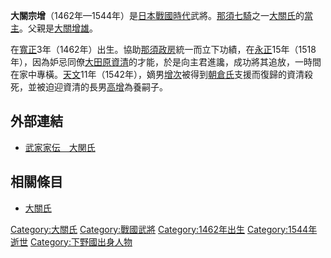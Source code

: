 {{unreferenced|time=2016-07-03T14:12:58+00:00}}
{{日本武士
|名稱= 大關 宗增
|圖片名稱= 
|圖片大小= 
|圖片說明= 
|時代= [[日本戰國時代|日本戰國時代]]
|出生日期= [[寬正|寬正]]3年（1462年）
|出生地點= 
|逝世日期= [[天文_(後奈良天皇)|天文]]13年（1544年）
|逝世地點= 
|假名= 
|羅馬字= 
|幼名= 
|改名= 
|别名= 
|諡号= 
|神号= 
|戒名= 
|洗禮名= 
|墓所= 
|朝廷官位= 
|幕府職位= 
|主君= [[那須政房|那須政房]]
|藩= 
|氏族= [[大關氏|大關氏]]
|父母= 父：[[大關增雄|大關增雄]]
|養父= 
|養母= 
|兄弟= 
|姐妹= 
|正室= 不明
|側室= 
|嗣子= [[大關增次|增次]]
|嗣女= 
|養子= '''[[大關高增|大關高增]]'''
|養女= 
}}
{{japanese|japanese=大関 宗増|kana=おおぜき むねます|romaji=Ōzeki Munemasu|舊寫=大關 宗增}}
'''大關宗增'''（1462年—1544年）是[[日本戰國時代|日本戰國時代]]武將。[[那須七騎|那須七騎]]之一[[大關氏|大關氏]]的[[當主|當主]]。父親是[[大關增雄|大關增雄]]。

在[[寬正|寬正]]3年（1462年）出生。協助[[那須政房|那須政房]]統一{{tsl|ja|那須氏}}而立下功績，在[[永正|永正]]15年（1518年），因為妒忌同僚[[大田原資清|大田原資清]]的才能，於是向主君進讒，成功將其追放，一時間在家中專橫。[[天文_(後奈良天皇)|天文]]11年（1542年），嫡男[[大關增次|增次]]被得到[[朝倉氏|朝倉氏]]支援而復歸的資清殺死，並被迫迎資清的長男[[大關高增|高增]]為養嗣子。

== 外部連結 ==
*[http://www2.harimaya.com/sengoku/html/ozeki_k.html 武家家伝＿大関氏] {{Wayback|url=http://www2.harimaya.com/sengoku/html/ozeki_k.html |date=20200204202551 }}

== 相關條目 ==
*[[大關氏|大關氏]]

[[Category:大關氏|Category:大關氏]]
[[Category:戰國武將|Category:戰國武將]]
[[Category:1462年出生|Category:1462年出生]]
[[Category:1544年逝世|Category:1544年逝世]]
[[Category:下野國出身人物|Category:下野國出身人物]]